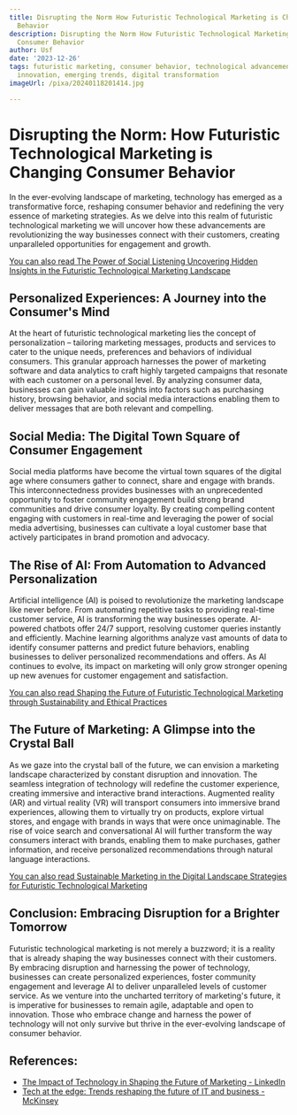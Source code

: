 ```yaml
---
title: Disrupting the Norm How Futuristic Technological Marketing is Changing Consumer
  Behavior
description: Disrupting the Norm How Futuristic Technological Marketing is Changing
  Consumer Behavior
author: Usf
date: '2023-12-26'
tags: futuristic marketing, consumer behavior, technological advancement, disruptive
  innovation, emerging trends, digital transformation
imageUrl: /pixa/20240118201414.jpg

---
```

# Disrupting the Norm: How Futuristic Technological Marketing is  Changing Consumer Behavior

In the ever-evolving  landscape of marketing, technology  has emerged as a transformative  force,  reshaping consumer behavior and redefining the very essence of marketing  strategies. As we delve into this realm of  futuristic  technological marketing we will  uncover how these advancements  are revolutionizing the way businesses connect with their customers, creating unparalleled opportunities for engagement and growth.

[You can also read  The Power of Social  Listening Uncovering Hidden Insights in the Futuristic Technological Marketing Landscape](The%20Power%20of%20Social%20Listening%20Uncovering%20Hidden%20Insights%20in%20the%20Futuristic%20Technological%20Marketing%20Landscape)


## Personalized Experiences: A Journey into the Consumer's Mind

At the heart of futuristic  technological marketing lies the concept of personalization – tailoring marketing messages, products and services to cater to the unique needs, preferences and behaviors of individual  consumers. This granular approach harnesses the power of marketing software and data analytics to craft highly targeted campaigns that  resonate with each customer  on a personal level.  By analyzing consumer data, businesses can gain valuable insights into factors such as  purchasing history, browsing behavior, and  social media interactions enabling them to deliver messages that are both relevant and compelling.

## Social Media: The Digital Town Square of Consumer Engagement

Social media platforms have become the virtual town squares  of the digital age where consumers gather to connect, share and engage with  brands. This interconnectedness provides  businesses with an unprecedented opportunity to foster community engagement build strong brand  communities and drive consumer loyalty. By creating  compelling content engaging with customers in real-time and leveraging the  power of social  media  advertising, businesses can cultivate a loyal customer base that actively participates in  brand promotion and advocacy.

## The Rise of AI: From Automation to Advanced Personalization

Artificial intelligence (AI) is poised to revolutionize the marketing landscape like never  before. From automating repetitive tasks to providing real-time customer service, AI is transforming the way businesses operate. AI-powered chatbots offer 24/7 support, resolving  customer queries instantly and  efficiently.  Machine learning algorithms analyze vast amounts of data to identify consumer patterns and predict future behaviors, enabling  businesses to deliver personalized recommendations and offers. As AI continues to evolve, its impact on marketing will only grow stronger opening up new avenues for customer  engagement and  satisfaction.

[You can also  read Shaping the Future of Futuristic Technological Marketing through  Sustainability and Ethical Practices](Shaping%20the%20Future%20of%20Futuristic%20Technological%20Marketing%20through%20Sustainability%20and%20Ethical%20Practices)


## The Future of Marketing:  A Glimpse into  the Crystal  Ball

As we gaze into the  crystal ball of the future, we  can envision a marketing landscape characterized by constant disruption and innovation. The seamless integration of technology will redefine the customer experience, creating immersive and interactive brand interactions. Augmented reality (AR) and virtual reality  (VR) will transport consumers into immersive brand experiences, allowing them to virtually try  on products, explore virtual stores, and  engage with brands in  ways that were once  unimaginable. The rise of voice search and conversational AI will further transform the way consumers interact with brands, enabling them to make purchases, gather information, and receive personalized recommendations through natural language  interactions.

[You can also read Sustainable Marketing  in the Digital Landscape Strategies  for Futuristic Technological  Marketing](Sustainable%20Marketing%20in%20the%20Digital%20Landscape%20Strategies%20for%20Futuristic%20Technological%20Marketing)


## Conclusion: Embracing Disruption for a Brighter Tomorrow

Futuristic technological marketing is not merely a buzzword; it is  a  reality that is already shaping  the  way businesses connect with  their customers. By embracing disruption and  harnessing the power of  technology, businesses can create personalized experiences, foster community engagement and leverage AI to deliver unparalleled levels of customer service. As we venture into the uncharted territory of marketing's future, it is imperative for businesses to  remain agile, adaptable and open to innovation. Those who embrace change and harness the power of technology will not only survive but thrive in the ever-evolving landscape  of consumer behavior.

## References:
- [The Impact of Technology in Shaping the Future of Marketing - LinkedIn](https://www.linkedin.com/pulse/impact-technology-shaping-future-marketing-revinc)
- [Tech at the edge: Trends reshaping the future of IT and business - McKinsey](https://www.mckinsey.com/capabilities/mckinsey-digital/our-insights/tech-at-the-edge-trends-reshaping-the-future-of-it-and-business)
